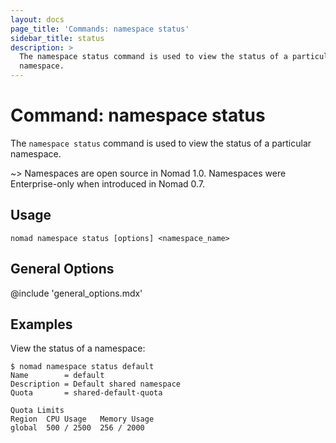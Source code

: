 ```yaml
---
layout: docs
page_title: 'Commands: namespace status'
sidebar_title: status
description: >
  The namespace status command is used to view the status of a particular
  namespace.
---
```


# Command: namespace status

The `namespace status` command is used to view the status of a particular
namespace.

~> Namespaces are open source in Nomad 1.0. Namespaces were Enterprise-only
   when introduced in Nomad 0.7.

## Usage

```plaintext
nomad namespace status [options] <namespace_name>
```

## General Options

@include 'general_options.mdx'

## Examples

View the status of a namespace:

```shell-session
$ nomad namespace status default
Name        = default
Description = Default shared namespace
Quota       = shared-default-quota

Quota Limits
Region  CPU Usage   Memory Usage
global  500 / 2500  256 / 2000
```
